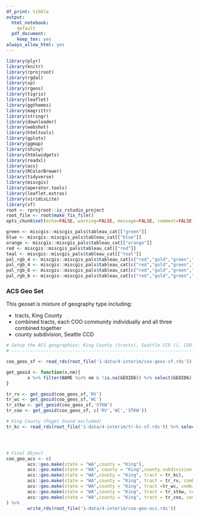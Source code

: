 ```yaml
---
df_print: tibble
output:
  html_notebook:
    default
  pdf_document:
    keep_tex: yes
always_allow_html: yes
---
```


```r
library(plyr)
library(knitr)
library(rprojroot)
library(rgdal)
library(sp)
library(rgeos)
library(tigris)
library(leaflet)
library(ggthemes)
library(magrittr)
library(stringr)
library(downloader)
library(webshot)
library(htmltools)
library(gplots)
library(ggmap)
library(shiny)
library(htmlwidgets)
library(readxl)
library(acs)
library(RColorBrewer)
library(tidyverse)
library(miscgis)
library(operator.tools)
library(leaflet.extras)
library(viridisLite)
library(sf)
root <- rprojroot::is_rstudio_project
root_file <- root$make_fix_file()
opts_chunk$set(echo=FALSE, warning=FALSE, message=FALSE, comment=FALSE)

```

```r
green <- miscgis::miscgis_pals$tableau_cat[["green"]]
blue <- miscgis::miscgis_pals$tableau_cat[["blue"]]
orange <- miscgis::miscgis_pals$tableau_cat[["orange"]]
red <- miscgis::miscgis_pals$tableau_cat[["red"]]
teal <- miscgis::miscgis_pals$tableau_cat[["teal"]]
pal_rgb_4 <- miscgis::miscgis_pals$tableau_cat[c("red","gold","green","blue")] %>% unlist %>% palette()
pal_rgb_4 <- miscgis::miscgis_pals$tableau_cat[c("red","gold","green","blue")] %>% unlist %>% palette()
pal_rgb_6 <- miscgis::miscgis_pals$tableau_cat[c("red","gold","green","blue","orange","purple")] %>% unlist %>% palette()
pal_rgb_6 <- miscgis::miscgis_pals$tableau_cat[c("red","gold","green","blue","orange","purple")] %>% unlist %>% palette()
```

### ACS Geo Set
This geoset is mixture of geography type including:

  * tracts, King County
  * combined tracts, each COO community individually and all three combined together
  * county subdivision, Seattle CCD
  
```r

# Setup the ACS geographies: King County (tracts), Seattle CCD (), COO Communities (tracts)
# -----------------------------------------------------------------------------

coo_geos_sf <- read_rds(root_file('1-data/4-interim/coo-geos-sf.rds')) 

get_geoid <- function(x,nm){
        x %>% filter(NAME %in% nm & !is.na(GEOID6)) %>% select(GEOID6) %>% unlist(use.names = FALSE) %>% as.numeric
}

tr_rv <- get_geoid(coo_geos_sf,'RV')
tr_wc <- get_geoid(coo_geos_sf,'WC')
tr_stkw <- get_geoid(coo_geos_sf,'STKW')
tr_coo <- get_geoid(coo_geos_sf, c('RV','WC','STKW'))

# King County (Puget Sound excluded)
tr_kc <- read_rds(root_file('1-data/4-interim/tr-kc-sf.rds')) %>% select(TRACTCE) %>% unlist(use.names = FALSE) %>% as.numeric




# Final Object
coo_geo_acs <- c(
        acs::geo.make(state = "WA",county = "King"),
        acs::geo.make(state = "WA", county = "King",county.subdivision = "Seattle CCD"),
        acs::geo.make(state = "WA",county = "King", tract = tr_kc),
        acs::geo.make(state = "WA",county = "King", tract = tr_rv, combine = TRUE, combine.term = 'RV'),
        acs::geo.make(state = "WA",county = "King", tract =tr_wc, combine = TRUE, combine.term = 'WC'),
        acs::geo.make(state = "WA",county = "King", tract = tr_stkw, combine = TRUE, combine.term = 'STKW'),
        acs::geo.make(state = "WA",county = "King", tract = tr_coo, combine = TRUE, combine.term = 'COO')
) %>%  
        write_rds(root_file('1-data/4-interim/coo-geo-acs.rds'))

```
